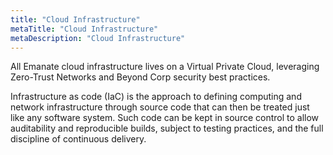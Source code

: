 ```yaml
---
title: "Cloud Infrastructure"
metaTitle: "Cloud Infrastructure"
metaDescription: "Cloud Infrastructure"
---
```


All Emanate cloud infrastructure lives on a Virtual Private Cloud, leveraging Zero-Trust Networks and Beyond Corp security best practices.

Infrastructure as code (IaC) is the approach to defining computing and network infrastructure through source code that can then be treated just like any software system. Such code can be kept in source control to allow auditability and reproducible builds, subject to testing practices, and the full discipline of continuous delivery.
